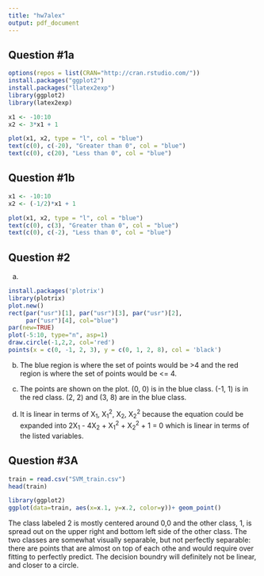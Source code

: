 ```yaml
---
title: "hw7alex"
output: pdf_document
---
```


## Question #1a
```r
options(repos = list(CRAN="http://cran.rstudio.com/"))
install.packages("ggplot2")
install.packages("llatex2exp")
library(ggplot2)
library(latex2exp)

x1 <- -10:10
x2 <- 3*x1 + 1

plot(x1, x2, type = "l", col = "blue")
text(c(0), c(-20), "Greater than 0", col = "blue")
text(c(0), c(20), "Less than 0", col = "blue")
```

## Question #1b
```r
x1 <- -10:10
x2 <- (-1/2)*x1 + 1

plot(x1, x2, type = "l", col = "blue")
text(c(0), c(3), "Greater than 0", col = "blue")
text(c(0), c(-2), "Less than 0", col = "blue")
```

## Question #2
(a)
```r
install.packages('plotrix')
library(plotrix)
plot.new()
rect(par("usr")[1], par("usr")[3], par("usr")[2],
     par("usr")[4], col="blue")
par(new=TRUE)
plot(-5:10, type="n", asp=1)
draw.circle(-1,2,2, col='red')
points(x = c(0, -1, 2, 3), y = c(0, 1, 2, 8), col = 'black')
```

(b)
The blue region is where the set of points would be >4 and the red region is where the set of points would be <= 4. 

(c)
The points are shown on the plot. (0, 0) is in the blue class. (-1, 1) is in the red class. (2, 2) and (3, 8) are in the blue class. 

(d)
It is linear in terms of X~1~, X~1~^2^, X~2~, X~2~^2^ because the equation could be expanded into 2X~1~ - 4X~2~ + X~1~^2^ + X~2~^2^ + 1 = 0 which is linear in terms of the listed variables. 

## Question #3A
```r
train = read.csv("SVM_train.csv")
head(train)
```

```r
library(ggplot2)
ggplot(data=train, aes(x=x.1, y=x.2, color=y))+ geom_point()
```
The class labeled 2 is mostly centered around 0,0 and the other class, 1, is spread out on the upper right and bottom left side of the other class. The two classes are somewhat visually separable, but not perfectly separable: there are points that are almost on top of each othe and would require over fitting to perfectly predict. The decision boundry will definitely not be linear, and closer to a circle.


